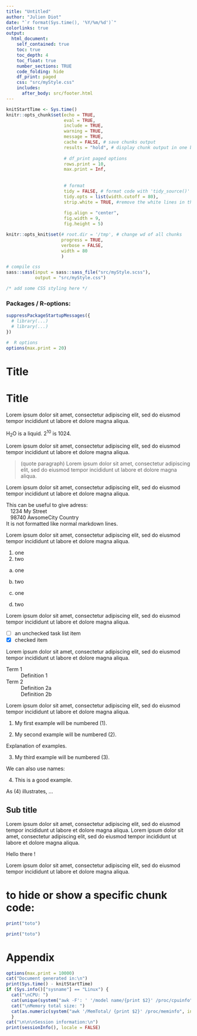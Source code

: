 ```yaml
---
title: "Untitled"
author: "Julien Diot"
date: "`r format(Sys.time(), '%Y/%m/%d')`"
colorlinks: true
output:
  html_document:
    self_contained: true
    toc: true
    toc_depth: 4
    toc_float: true
    number_sections: TRUE
    code_folding: hide
    df_print: paged
    css: "src/myStyle.css"
    includes:
      after_body: src/footer.html
---
```


```r
knitStartTime <- Sys.time()
knitr::opts_chunk$set(echo = TRUE,
                      eval = TRUE,
                      include = TRUE,
                      warning = TRUE,
                      message = TRUE,
                      cache = FALSE, # save chunks output
                      results = "hold", # display chunk output in one block
                      
                      # df_print paged options
                      rows.print = 10,
                      max.print = Inf,
                      
                      
                      # format
                      tidy = FALSE, # format code with 'tidy_source()'
                      tidy.opts = list(width.cutoff = 80),
                      strip.white = TRUE, #remove the white lines in the beginning or end of a source chunk
                      
                      fig.align = "center",
                      fig.width = 9,
                      fig.height = 5)

knitr::opts_knit$set(# root.dir = '/tmp', # change wd of all chunks
                     progress = TRUE,
                     verbose = FALSE,
                     width = 80
                     )

# compile css
sass::sass(input = sass::sass_file("src/myStyle.scss"),
           output = "src/myStyle.css")
```

```css
/* add some CSS styling here */
```

### Packages / R-options: {-}
```r
suppressPackageStartupMessages({
  # library(...)
  # library(...)
})

#  R options
options(max.print = 20)
```

# Title

# Title

Lorem ipsum dolor sit amet, consectetur adipiscing elit, sed do eiusmod tempor incididunt ut labore et dolore magna aliqua.

H~2~O is a liquid.  2^10^ is 1024.

Lorem ipsum dolor sit amet, consectetur adipiscing elit, sed do eiusmod tempor incididunt ut labore et dolore magna aliqua.

> (quote paragraph) Lorem ipsum dolor sit amet, consectetur adipiscing elit, sed do eiusmod tempor incididunt ut labore et dolore magna aliqua.

Lorem ipsum dolor sit amet, consectetur adipiscing elit, sed do eiusmod tempor incididunt ut labore et dolore magna aliqua.

| This can be useful to give adress:
|    1234 My Street 
|    98740 AwsomeCity Country
| It is not formatted like normal markdown lines.



Lorem ipsum dolor sit amet, consectetur adipiscing elit, sed do eiusmod tempor incididunt ut labore et dolore magna aliqua.

1. one
1. two

a. one
a. two

i. one
i. two

Lorem ipsum dolor sit amet, consectetur adipiscing elit, sed do eiusmod tempor incididunt ut labore et dolore magna aliqua.

- [ ] an unchecked task list item
- [x] checked item

Lorem ipsum dolor sit amet, consectetur adipiscing elit, sed do eiusmod tempor incididunt ut labore et dolore magna aliqua.

Term 1
  ~ Definition 1

Term 2
  ~ Definition 2a
  ~ Definition 2b


Lorem ipsum dolor sit amet, consectetur adipiscing elit, sed do eiusmod tempor incididunt ut labore et dolore magna aliqua.

@)  My first example will be numbered (1).
(@)  My second example will be numbered (2).

Explanation of examples.

(@)  My third example will be numbered (3).

We can also use names:

(@good)  This is a good example.

As (@good) illustrates, ...

## Sub title

Lorem ipsum dolor sit amet, consectetur adipiscing elit, sed do eiusmod tempor incididunt ut labore et dolore magna aliqua. Lorem ipsum dolor sit amet, consectetur adipiscing elit, sed do eiusmod tempor incididunt ut labore et dolore magna aliqua. 


<div class="note">
Hello there !
</div>

Lorem ipsum dolor sit amet, consectetur adipiscing elit, sed do eiusmod tempor incididunt ut labore et dolore magna aliqua. 


# to hide or show a specific chunk code:

```r
print("toto")
```

```r
print("toto")
```

# Appendix {-}
```r
options(max.print = 10000)
cat("Document generated in:\n")
print(Sys.time() - knitStartTime)
if (Sys.info()["sysname"] == "Linux") {
  cat("\nCPU: ")
  cat(unique(system("awk -F': ' '/model name/{print $2}' /proc/cpuinfo", intern = T)))
  cat("\nMemory total size: ")
  cat(as.numeric(system("awk '/MemTotal/ {print $2}' /proc/meminfo", intern = T))*10^(-6), "GB")
  }
cat("\n\n\nSession information:\n")
print(sessionInfo(), locale = FALSE)
```


